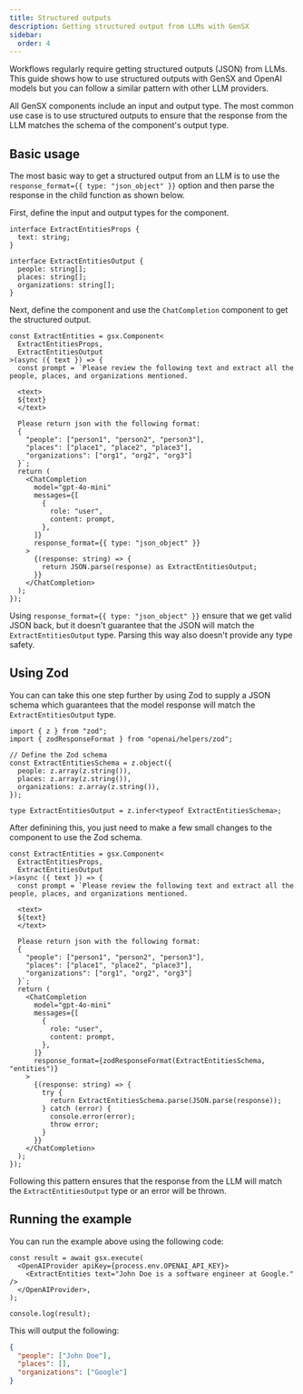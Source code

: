 ```yaml
---
title: Structured outputs
description: Getting structured output from LLMs with GenSX
sidebar:
  order: 4
---
```


Workflows regularly require getting structured outputs (JSON) from LLMs. This guide shows how to use structured outputs with GenSX and OpenAI models but you can follow a similar pattern with other LLM providers.

All GenSX components include an input and output type. The most common use case is to use structured outputs to ensure that the response from the LLM matches the schema of the component's output type.

## Basic usage

The most basic way to get a structured output from an LLM is to use the `response_format={{ type: "json_object" }}` option and then parse the response in the child function as shown below.

First, define the input and output types for the component.

```tsx
interface ExtractEntitiesProps {
  text: string;
}

interface ExtractEntitiesOutput {
  people: string[];
  places: string[];
  organizations: string[];
}
```

Next, define the component and use the `ChatCompletion` component to get the structured output.

```tsx
const ExtractEntities = gsx.Component<
  ExtractEntitiesProps,
  ExtractEntitiesOutput
>(async ({ text }) => {
  const prompt = `Please review the following text and extract all the people, places, and organizations mentioned.

  <text>
  ${text}
  </text>
    
  Please return json with the following format:
  {
    "people": ["person1", "person2", "person3"],
    "places": ["place1", "place2", "place3"],
    "organizations": ["org1", "org2", "org3"]
  }`;
  return (
    <ChatCompletion
      model="gpt-4o-mini"
      messages={[
        {
          role: "user",
          content: prompt,
        },
      ]}
      response_format={{ type: "json_object" }}
    >
      {(response: string) => {
        return JSON.parse(response) as ExtractEntitiesOutput;
      }}
    </ChatCompletion>
  );
});
```

Using `response_format={{ type: "json_object" }}` ensure that we get valid JSON back, but it doesn't guarantee that the JSON will match the `ExtractEntitiesOutput` type. Parsing this way also doesn't provide any type safety.

## Using Zod

You can can take this one step further by using Zod to supply a JSON schema which guarantees that the model response will match the `ExtractEntitiesOutput` type.

```tsx
import { z } from "zod";
import { zodResponseFormat } from "openai/helpers/zod";

// Define the Zod schema
const ExtractEntitiesSchema = z.object({
  people: z.array(z.string()),
  places: z.array(z.string()),
  organizations: z.array(z.string()),
});

type ExtractEntitiesOutput = z.infer<typeof ExtractEntitiesSchema>;
```

After definining this, you just need to make a few small changes to the component to use the Zod schema.

```tsx
const ExtractEntities = gsx.Component<
  ExtractEntitiesProps,
  ExtractEntitiesOutput
>(async ({ text }) => {
  const prompt = `Please review the following text and extract all the people, places, and organizations mentioned.

  <text>
  ${text}
  </text>
    
  Please return json with the following format:
  {
    "people": ["person1", "person2", "person3"],
    "places": ["place1", "place2", "place3"],
    "organizations": ["org1", "org2", "org3"]
  }`;
  return (
    <ChatCompletion
      model="gpt-4o-mini"
      messages={[
        {
          role: "user",
          content: prompt,
        },
      ]}
      response_format={zodResponseFormat(ExtractEntitiesSchema, "entities")}
    >
      {(response: string) => {
        try {
          return ExtractEntitiesSchema.parse(JSON.parse(response));
        } catch (error) {
          console.error(error);
          throw error;
        }
      }}
    </ChatCompletion>
  );
});
```

Following this pattern ensures that the response from the LLM will match the `ExtractEntitiesOutput` type or an error will be thrown.

## Running the example

You can run the example above using the following code:

```tsx
const result = await gsx.execute(
  <OpenAIProvider apiKey={process.env.OPENAI_API_KEY}>
    <ExtractEntities text="John Doe is a software engineer at Google." />
  </OpenAIProvider>,
);

console.log(result);
```

This will output the following:

```json
{
  "people": ["John Doe"],
  "places": [],
  "organizations": ["Google"]
}
```
